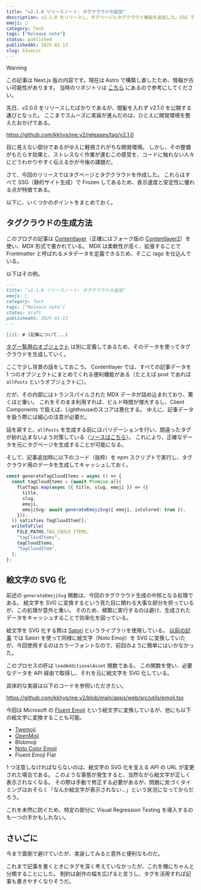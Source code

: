 ```yaml
---
title: "v2.1.0 リリースノート: タグクラウドの追加"
description: v2.1.0 をリリースし、タグページとタグクラウド機能を追加した。SSG で実装することで表示速度と安定性を向上させ、絵文字の SVG 化や Contentlayer を活用した効率的な開発を実現している。
emoji: 🚀
category: Tech
tags: ["Release note"]
status: published
publishedAt: 2025-01-13
slug: b1vecsr
---
```


> [!WARNING]
> この記事は Next.js 版の内容です。現在は Astro で構築し直したため、情報が古い可能性があります。
> 当時のリポジトリは [こちら](https://github.com/kkhys/me.v2) にあるので参考にしてください。

先日、v2.0.0 をリリースしたばかりであるが、間髪を入れず v2.1.0 を公開する運びとなった。
ここまでスムーズに実装が進んだのは、ひとえに開発環境を整えたおかげである。

https://github.com/kkhys/me.v2/releases/tag/v2.1.0

目に見えない部分であるがゆえに軽視されがちな開発環境。
しかし、その整備がもたらす効果と、ストレスなく作業が進むこの感覚を、コードに触れない人々にどうわかりやすく伝えるかが今後の課題だ。

さて、今回のリリースではタグページとタグクラウドを作成した。
これらはすべて SSG（静的サイト生成）で Frozen してあるため、表示速度と安定性に優れる点が特徴である。

以下に、いくつかのポイントをまとめておく。

## タグクラウドの生成方法

このブログの記事は [Contentlayer](https://contentlayer.dev)（正確にはフォーク版の [Contentlayer2](https://github.com/timlrx/contentlayer2)）を使い、MDX 形式で書かれている。
MDX は柔軟性が高く、拡張することで Frontmatter と呼ばれるメタデータを定義できるため、そこに tags を仕込んでいる。

以下はその例。

```markdown title="index.mdx"
---
title: "v2.1.0 リリースノート: タグクラウドの追加"
emoji: 🚀
category: Tech
tags: ["Release note"]
status: draft
publishedAt: 2025-01-13
---

[//]: # (記事について...)
```

[タグ一覧用のオブジェクト](https://github.com/kkhys/me.v2/blob/7764caf5f3a4e3b7514103af7eabf442f31c0ef1/apps/web/src/config/tag.ts) は別に定義してあるため、そのデータを使ってタグクラウドを生成していく。

ここで少し背景の話をしておこう。
Contentlayer では、すべての記事データを 1 つのオブジェクトにまとめてくれる便利機能がある（たとえば post であれば `allPosts` というオブジェクトに）。

だが、その内部にはトランスパイルされた MDX データが詰め込まれており、驚くほど重い。
これをそのまま利用すれば、ビルド時間が増大するし、Client Components で扱えば、Lighthouseのスコアは悪化する。
ゆえに、記事データを扱う際には細心の注意が必要だ。

話を戻すと、`allPosts` を生成する前にはバリデーションを行い、間違ったタグが紛れ込まないよう対策している（[ソースはこちら](https://github.com/kkhys/me.v2/blob/7764caf5f3a4e3b7514103af7eabf442f31c0ef1/apps/web/contentlayer.config.ts#L224-L230)）。
これにより、正確なデータを元にタグページを生成することが可能になる。

そして、記事追加時に以下のコード（抜粋）を npm スクリプトで実行し、タグクラウド用のデータを生成してキャッシュしておく。

```ts title="pre-build.ts" showLineNumbers
const generateTagCloudItems = async () => {
  const tagCloudItems = (await Promise.all(
    flatTags.map(async ({ title, slug, emoji }) => ({
      title,
      slug,
      emoji,
      emojiSvg: await generateEmojiSvg({ emoji, isColored: true }),
    })),
  )) satisfies TagCloudItem[];
  writeToFile(
    FILE_PATHS.TAG_COULD_ITEMS,
    "tagCloudItems",
    tagCloudItems,
    "TagCloudItem",
  );
};
```

## 絵文字の SVG 化

前述の `generateEmojiSvg` 関数は、今回のタグクラウド生成の中核となる処理である。
絵文字を SVG に変換するという見た目に関わる大事な部分を担っているが、この処理が意外と重い。
そのため、頻繁に実行するのは避け、生成されたデータをキャッシュすることで効率化を図っている。

絵文字を SVG 化する際は [Satori](https://github.com/vercel/satori) というライブラリを使用している。
[以前の記事](/blog/posts/b15e6x7) では Satori を使って同様に絵文字（Noto Emoji）を SVG に変換していたが、今回使用するのはカラーフォントなので、前回のように簡単にはいかなかった。

このプロセスの肝は `loadAdditionalAsset` 関数である。
この関数を使い、必要なデータを API 経由で取得し、それを元に絵文字を SVG 化している。

具体的な実装は以下のコードを参照いただきたい。

https://github.com/kkhys/me.v2/blob/main/apps/web/src/utils/emoji.tsx

今回は Microsoft の [Fluent Emoji](https://fluentemoji.com) という絵文字に変換しているが、他にも以下の絵文字に変換することも可能。

- [Twemoji](https://github.com/twitter/twemoji)
- [OpenMoji](https://openmoji.org)
- Blobmoji
- [Noto Color Emoji](https://fonts.google.com/noto/specimen/Noto+Color+Emoji)
- Fluent Emoji Flat

1 つ注意しなければならないのは、絵文字の SVG 化を支える API の URL が変更された場合である。
このような事態が発生すると、当然ながら絵文字が正しく表示されなくなる。
その際は手動で修正する必要があるが、問題に気づくタイミングはおそらく「なんか絵文字が表示されない…」という状況になってからだろう。

これを未然に防ぐため、特定の部分に Visual Regression Testing を導入するのも一つの手かもしれない。

## さいごに

今まで面倒で避けていたが、実装してみると意外と便利なものだ。

これまで記事を書くときにタグを深く考えていなかったが、これを機にちゃんと分類することにした。
制約は創作の幅を広げると言うし、タグを活用すれば記事も書きやすくなりそうだ。
